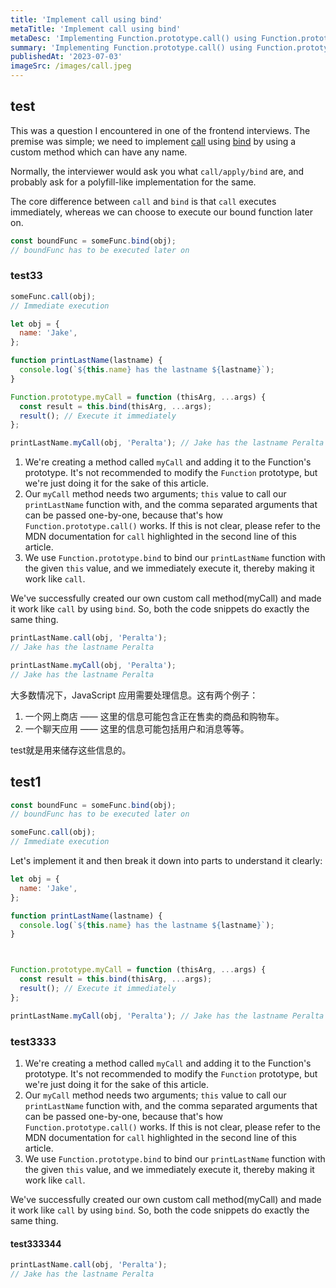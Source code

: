 ```yaml
---
title: 'Implement call using bind'
metaTitle: 'Implement call using bind'
metaDesc: 'Implementing Function.prototype.call() using Function.prototype.bind()'
summary: 'Implementing Function.prototype.call() using Function.prototype.bind()'
publishedAt: '2023-07-03'
imageSrc: /images/call.jpeg
---
```

 
## test
<CustomAvatar />

This was a question I encountered in one of the frontend interviews. The premise was simple; we need to implement
[call](https://developer.mozilla.org/en-US/docs/Web/JavaScript/Reference/Global_Objects/Function/call) using [bind](https://developer.mozilla.org/en-US/docs/Web/JavaScript/Reference/Global_Objects/Function/bind)
by using a custom method which can have any name.

Normally, the interviewer would ask you what `call/apply/bind` are, and probably ask for a polyfill-like implementation for the same.

The core difference between `call` and `bind` is that `call` executes immediately, whereas we can choose to execute our bound function later on.

```js
const boundFunc = someFunc.bind(obj);
// boundFunc has to be executed later on
```
### test33
```js
someFunc.call(obj);
// Immediate execution
```


```js title="customCallImplementation.js"
let obj = {
  name: 'Jake',
};

function printLastName(lastname) {
  console.log(`${this.name} has the lastname ${lastname}`);
}

Function.prototype.myCall = function (thisArg, ...args) {
  const result = this.bind(thisArg, ...args);
  result(); // Execute it immediately
};

printLastName.myCall(obj, 'Peralta'); // Jake has the lastname Peralta
```

1. We're creating a method called `myCall` and adding it to the Function's prototype. It's not recommended to modify the `Function` prototype, but we're just doing it for the sake of this article.
2. Our `myCall` method needs two arguments; `this` value to call our `printLastName` function with, and the comma separated arguments that can be passed one-by-one, because that's how `Function.prototype.call()` works. If this is not clear, please refer to the MDN documentation for `call` highlighted in the second line of this article.
3. We use `Function.prototype.bind` to bind our `printLastName` function with the given `this` value, and we immediately execute it, thereby making it work like `call`.

We've successfully created our own custom call method(myCall) and made it work like `call` by using `bind`. So, both the code snippets do exactly the same thing.

```js
printLastName.call(obj, 'Peralta');
// Jake has the lastname Peralta
```

```js
printLastName.myCall(obj, 'Peralta');
// Jake has the lastname Peralta
```


大多数情况下，JavaScript 应用需要处理信息。这有两个例子：
1. 一个网上商店 —— 这里的信息可能包含正在售卖的商品和购物车。
2. 一个聊天应用 —— 这里的信息可能包括用户和消息等等。

test就是用来储存这些信息的。

## test1
```js
const boundFunc = someFunc.bind(obj);
// boundFunc has to be executed later on
```

```js
someFunc.call(obj);
// Immediate execution
```

Let's implement it and then break it down into parts to understand it clearly:

```js title="customCallImplementation.js"
let obj = {
  name: 'Jake',
};

function printLastName(lastname) {
  console.log(`${this.name} has the lastname ${lastname}`);
}



Function.prototype.myCall = function (thisArg, ...args) {
  const result = this.bind(thisArg, ...args);
  result(); // Execute it immediately
};

printLastName.myCall(obj, 'Peralta'); // Jake has the lastname Peralta
```
### test3333
1. We're creating a method called `myCall` and adding it to the Function's prototype. It's not recommended to modify the `Function` prototype, but we're just doing it for the sake of this article.
2. Our `myCall` method needs two arguments; `this` value to call our `printLastName` function with, and the comma separated arguments that can be passed one-by-one, because that's how `Function.prototype.call()` works. If this is not clear, please refer to the MDN documentation for `call` highlighted in the second line of this article.
3. We use `Function.prototype.bind` to bind our `printLastName` function with the given `this` value, and we immediately execute it, thereby making it work like `call`.

We've successfully created our own custom call method(myCall) and made it work like `call` by using `bind`. So, both the code snippets do exactly the same thing.
#### test333344
```js
printLastName.call(obj, 'Peralta');
// Jake has the lastname Peralta
```
